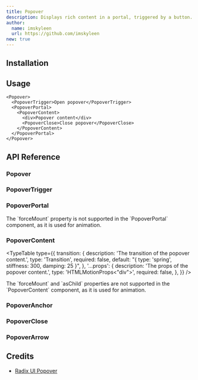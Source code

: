```yaml
---
title: Popover
description: Displays rich content in a portal, triggered by a button.
author:
  name: imskyleen
  url: https://github.com/imskyleen
new: true
---
```


<ComponentPreview name="demo-primitives-radix-popover" />

## Installation

<ComponentInstallation name="primitives-radix-popover" />

## Usage

```tsx
<Popover>
  <PopoverTrigger>Open popover</PopoverTrigger>
  <PopoverPortal>
    <PopoverContent>
      <div>Popover content</div>
      <PopoverClose>Close popover</PopoverClose>
    </PopoverContent>
  </PopoverPortal>
</Popover>
```

## API Reference

### Popover

<ExternalLink
  href="https://www.radix-ui.com/primitives/docs/components/popover#root"
  text="Radix UI API Reference - Popover.Root"
/>

### PopoverTrigger

<ExternalLink
  href="https://www.radix-ui.com/primitives/docs/components/popover#trigger"
  text="Radix UI API Reference - Popover.Trigger"
/>

### PopoverPortal

<ExternalLink
  href="https://www.radix-ui.com/primitives/docs/components/popover#portal"
  text="Radix UI API Reference - Popover.Portal"
/>

<Callout type="info">
  The `forceMount` property is not supported in the `PopoverPortal` component,
  as it is used for animation.
</Callout>

### PopoverContent

<ExternalLink
  href="https://www.radix-ui.com/primitives/docs/components/popover#content"
  text="Radix UI API Reference - Popover.Content"
/>

<TypeTable
  type={{
    transition: {
      description: 'The transition of the popover content.',
      type: 'Transition',
      required: false,
      default: "{ type: 'spring', stiffness: 300, damping: 25 }",
    },
    '...props': {
      description: 'The props of the popover content.',
      type: 'HTMLMotionProps<"div">',
      required: false,
    },
  }}
/>

<Callout type="info">
  The `forceMount` and `asChild` properties are not supported in the
  `PopoverContent` component, as it is used for animation.
</Callout>

### PopoverAnchor

<ExternalLink
  href="https://www.radix-ui.com/primitives/docs/components/popover#anchor"
  text="Radix UI API Reference - Popover.Anchor"
/>

### PopoverClose

<ExternalLink
  href="https://www.radix-ui.com/primitives/docs/components/popover#close"
  text="Radix UI API Reference - Popover.Close"
/>

### PopoverArrow

<ExternalLink
  href="https://www.radix-ui.com/primitives/docs/components/popover#arrow"
  text="Radix UI API Reference - Popover.Arrow"
/>

## Credits

- [Radix UI Popover](https://www.radix-ui.com/primitives/docs/components/popover)
